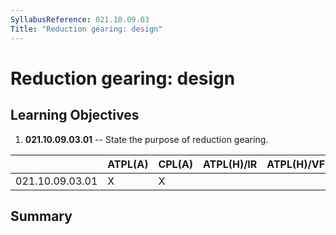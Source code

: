 ```yaml
---
SyllabusReference: 021.10.09.03
Title: "Reduction gearing: design"
---
```


# Reduction gearing: design

## Learning Objectives

1.  **021.10.09.03.01** -- State the purpose of reduction gearing.

|                 | ATPL(A) | CPL(A) | ATPL(H)/IR | ATPL(H)/VFR | CPL(H) | IR  | CBIR(A) |
| --------------- | ------- | ------ | ---------- | ----------- | ------ | --- | ------- |
| 021.10.09.03.01 | X       | X      |            |             |        |     |         |

## Summary
